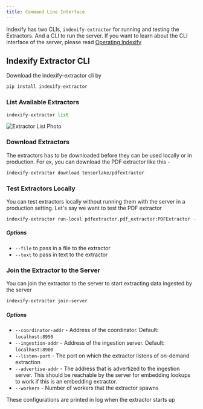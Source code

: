 ```yaml
---
title: Command Line Interface
---
```


Indexify has two CLIs, `indexify-extractor` for running and testing the Extractors. And a CLI to run the server. If you want to learn about the CLI interface of the server, please read [Operating Indexify](https://docs.getindexify.ai/configuration/)

## Indexify Extractor CLI

Download the indexify-extractor cli by

```bash
pip install indexify-extractor
```

### List Available Extractors

```py
indexify-extractor list
```

![Extractor List Photo](/images/extractors_list.png)

### Download Extractors
The extractors has to be downloaded before they can be used locally or in production. For ex, you can download the PDF extractor like this - 

```bash
indexify-extractor download tensorlake/pdfextractor
```

### Test Extractors Locally 
You can test extractors locally without running them with the server in a production setting.
Let's say we want to test the PDF extractor 

```bash
indexify-extractor run-local pdfextractor.pdf_extractor:PDFExtractor --file /path/to/pdf
```

##### Options

- `--file` to pass in a file to the extractor
- `--text` to pass in text to the extractor

### Join the Extractor to the Server 
You can join the extractor to the server to start extracting data ingested by the server

```bash
indexify-extractor join-server
```

##### Options
- `--coordinator-addr` - Address of the coordinator. Default: `localhost:8950`
- `--ingestion-addr` - Address of the ingestion server. Default: `localhost:8900`
- `--listen-port` - The port on which the extractor listens of on-demand extraction
- `--advertise-addr` - The address that is advertized to the ingestion server. This should be reachable by the server for embedding lookups to work if this is an embedding extractor.
- `--workers` - Number of workers that the extractor spawns

These configurations are printed in log when the extractor starts up
